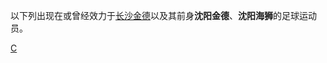 {{Catnav|頁面分類|...|各國足球|中國足球|中国足球俱乐部球员}}
{{Catnav|頁面分類|...|中国体育|中國足球|中国足球俱乐部球员}}

以下列出现在或曾经效力于[[长沙金德|长沙金德]]以及其前身'''沈阳金德'''、'''沈阳海狮'''的足球运动员。

[[Category:效力中国足球俱乐部的球员|C]]